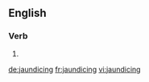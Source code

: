 ==English==

===Verb===
{{head|en}}

# {{present participle of|jaundice|lang=en}}

[[de:jaundicing]]
[[fr:jaundicing]]
[[vi:jaundicing]]